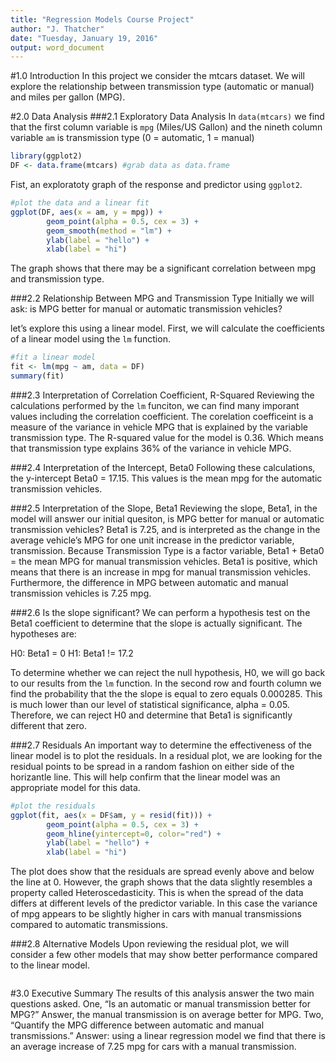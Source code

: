 ```yaml
---
title: "Regression Models Course Project"
author: "J. Thatcher"
date: "Tuesday, January 19, 2016"
output: word_document
---
```

#1.0 Introduction
In this project we consider the mtcars dataset. We will explore the relationship between transmission type (automatic or manual) and miles per gallon (MPG).

#2.0 Data Analysis
###2.1 Exploratory Data Analysis
In `data(mtcars)` we find that the first column variable is `mpg` (Miles/US Gallon) and the nineth column variable `am` is transmission type (0 = automatic, 1 = manual)


```r
library(ggplot2)
DF <- data.frame(mtcars) #grab data as data.frame
```

Fist, an exploratoty graph of the response and predictor using `ggplot2`.

```r
#plot the data and a linear fit
ggplot(DF, aes(x = am, y = mpg)) + 
        geom_point(alpha = 0.5, cex = 3) + 
        geom_smooth(method = "lm") +
        ylab(label = "hello") +
        xlab(label = "hi")
```

The graph shows that there may be a significant correlation between mpg and transmission type.

###2.2 Relationship Between MPG and Transmission Type
Initially we will ask: is MPG better for manual or automatic transmission vehicles?

let's explore this using a linear model. First, we will calculate the coefficients of a linear model using the `lm` function.

```r
#fit a linear model
fit <- lm(mpg ~ am, data = DF)
summary(fit)
```

###2.3 Interpretation of Correlation Coefficient, R-Squared
Reviewing the calculations performed by the `lm` funciton, we can find many imporant values including the correlation coefficient. The corelation coefficeint is a measure of the variance in vehicle MPG that is explained by the variable transmission type. The R-squared value for the model is 0.36. Which means that transmission type explains 36% of the variance in vehicle MPG.

###2.4 Interpretation of the Intercept, Beta0
Following these calculations, the y-intercept Beta0 = 17.15. This values is the mean mpg for the automatic transmission vehicles.  

###2.5 Interpretation of the Slope, Beta1
Reviewing the slope, Beta1, in the model will answer our initial quesiton, is MPG better for manual or automatic transmission vehicles? Beta1 is 7.25, and is interpreted as the change in the average vehicle's MPG for one unit increase in the predictor variable, transmission. Because Transmission Type is a factor variable, Beta1 + Beta0 = the mean MPG for manual transmission vehicles. Beta1 is positive, which means that there is an increase in mpg for manual transmission vehicles. Furthermore, the difference in MPG between automatic and manual transmission vehicles is 7.25 mpg.

###2.6 Is the slope significant?
We can perform a hypothesis test on the Beta1 coefficient to determine that the slope is actually significant. The hypotheses are:

H0: Beta1  = 0 
H1: Beta1 != 17.2

To determine whether we can reject the null hypothesis, H0, we will go back to our results from the `lm` function. In the second row and fourth column we find the probability that the the slope is equal to zero equals 0.000285. This is much lower than our level of statistical significance, alpha = 0.05. Therefore, we can reject H0 and determine that Beta1 is significantly different that zero.

###2.7 Residuals
An important way to determine the effectiveness of the linear model is to plot the residuals. In a residual plot, we are looking for the residual points to be spread in a random fashion on either side of the horizantle line. This will help confirm that the linear model was an appropriate model for this data.

```r
#plot the residuals
ggplot(fit, aes(x = DF$am, y = resid(fit))) + 
        geom_point(alpha = 0.5, cex = 3) + 
        geom_hline(yintercept=0, color="red") +
        ylab(label = "hello") +
        xlab(label = "hi")
```

The plot does show that the residuals are spread evenly above and below the line at 0. However, the graph shows that the data slightly resembles a property called Heteroscedasticity. This is when the spread of the data differs at different levels of the predictor variable. In this case the variance of mpg appears to be slightly higher in cars with manual transmissions compared to automatic transmissions.

###2.8 Alternative Models
Upon reviewing the residual plot, we will consider a few other models that may show better performance compared to the linear model.  

```r

```


#3.0 Executive Summary
The results of this analysis answer the two main questions asked. One, "Is an automatic or manual transmission better for MPG?" Answer, the manual transmission is on average better for MPG. Two, "Quantify the MPG difference between automatic and manual transmissions." Answer: using a linear regression model we find that there is an average increase of 7.25 mpg for cars with a manual transmission.